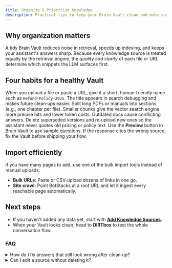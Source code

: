 ```yaml
---
title: Organize & Prioritize Knowledge
description: Practical tips to keep your Brain Vault clean and make sure the most relevant information powers your assistant.
---
```



## Why organization matters

A tidy Brain Vault reduces noise in retrieval, speeds up indexing, and keeps your assistant's answers sharp. Because every knowledge source is treated equally by the retrieval engine, the *quality* and *clarity* of each file or URL determine which snippets the LLM surfaces first.

## Four habits for a healthy Vault

<CardGroup>
  <Card title="Use descriptive titles">When you upload a file or paste a URL, give it a short, human‑friendly name such as <code>Refund‑Policy‑2025</code>. The title appears in search debugging and makes future clean‑ups easier.</Card>
  <Card title="Keep sources bite‑sized">Split long PDFs or manuals into sections (e.g., one chapter per file). Smaller chunks give the vector search engine more precise hits and lower token costs.</Card>
  <Card title="Remove stale content">Outdated docs cause conflicting answers. Delete superseded versions and re‑upload new ones so the assistant never quotes old pricing or policy text.</Card>
  <Card title="Preview early & often">Use the <strong>Preview</strong> button in Brain Vault to ask sample questions. If the response cites the wrong source, fix the Vault before shipping your flow.</Card>
</CardGroup>

## Import efficiently

If you have many pages to add, use one of the bulk import tools instead of manual uploads:

* **Bulk URLs:** Paste or CSV‑upload dozens of links in one go.  
* **Site crawl:** Point BotStacks at a root URL and let it ingest every reachable page automatically.

## Next steps

* If you haven't added any data yet, start with **[Add Knowledge Sources](./add-knowledge-sources)**.  
* When your Vault looks clean, head to **DIRTbox** to test the whole conversation flow.

### FAQ

<details>
<summary>How do I fix answers that still look wrong after clean‑up?</summary>

Double‑check that the correct document actually contains the answer. If not, add it. If yes, try shortening that document into more focused subsections so retrieval returns a tighter snippet.
</details>

<details>
<summary>Can I edit a source without deleting it?</summary>

At the moment, changes require a re‑upload. Download or copy the existing content, edit locally, then upload the revised file.
</details>
